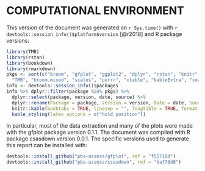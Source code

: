 \clearpage

# COMPUTATIONAL ENVIRONMENT {-}

This version of the document was generated on `r Sys.time()` with
`r devtools::session_info()$platform$version` [@r2018] and R package versions:

```r
library(TMB)
library(rstan)
library(bookdown)
library(rmarkdown)
pkgs <- sort(c("broom", "gfplot", "ggplot2", "dplyr", "rstan", "knitr", "glmmTMB",
  "TMB", "broom.mixed", "scales", "purrr", "xtable", "kableExtra", "cowplot", "csasdown", "bookdown", "rmarkdown"))
info <- devtools::session_info()$packages
info %>% dplyr::filter(package %in% pkgs) %>%
  dplyr::select(package, version, date, source) %>%
  dplyr::rename(Package = package, Version = version, Date = date, Source = source) %>%
  knitr::kable(booktabs = TRUE, linesep = "", longtable = TRUE, format = "pandoc") %>%
  kable_styling(latex_options = c("hold_position"))
```

In particular, most of the data extraction and many of the plots were made with
the gfplot package version 0.1.1. The document was compiled with R package
csasdown version 0.0.1. The specific versions used to generate this report can
be installed with:

```r
devtools::install_github("pbs-assess/gfplot", ref = "f55710d")
devtools::install_github("pbs-assess/csasdown", ref = "baf78d8")
```

<!-- TODO: update these if needed -->

\clearpage

